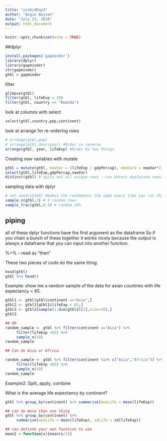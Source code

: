 ```yaml
---
title: "sisbidDay3"
author: "Angie Boysen"
date: "July 13, 2016"
output: html_document
---
```


```r
knitr::opts_chunk$set(echo = TRUE)
```

##dplyr

```r
install.packages('gapminder')
library(dplyr)
library(gapminder)
str(gapminder)
gtbl = gapminder

```

filter
```r
glimpse(gtbl)
filter(gtbl, lifeExp < 29)
filter(gtbl, country == "Rwanda")
```


look at columns with select
```r
select(gtbl,country,pop,continent)

```

look at arrange for re-ordering rows
```r
# arrange(gtbl,pop)
# arrange(gtbl,desc(pop)) #Order in reverse
arrange(gtbl, year, lifeExp) #Order by two things
```

Creating new variables with mutate
```r
gtbl = mutate(gtbl, newVar = (lifeExp / gdpPercap), newVar2 = newVar*2)
select(gtbl,lifeExp,gdpPercap,newVar)
distinct(gtbl) # spits out all unique rows - can detect duplucate rows/errors in database
```

sampling data with dplyr
```r
# set.seed(12345) #makes the randomness the same every time you run this
sample_n(gtbl,3) # 3 random rows
sample_frac(gtbl,0.5) # random 50%
```

## piping

all of these dplyr functions have the first argument as the dataframe
So if you chain a bunch of these together it works nicely because the output is always a dataframe that you can input into another function.

%>% -- read as "then"

These two pieces of code do the same thing:
```r
head(gtbl)
gtbl %>% head()
```

Example: show me a random sample of the data for asian countries with life expectancy < 65.
```r
gtbl1 <- gtbl[gtbl$continent =="Asia",]
gtbl2 <- gtbl1[gtbl1$lifeExp < 65,]
gtbl3 <- gtbl2[sample(1:dim(gtbl2)[1],size=10),]
gtbl3

## OR
random_sample <- gtbl %>% filter(continent =="Asia") %>%
     filter(lifeExp <65) %>%
     sample_n(10)
random_sample

## Can do Asia or Africa

random_sample <- gtbl %>% filter(continent %in% c("Asia","Africa")) %>%
     filter(lifeExp <65) %>%
     sample_n(10)
random_sample
```

Example2: Split, apply, combine

What is the average life expectancy by continent?

```r
gtbl %>% group_by(continent) %>% summarize(aveLife = mean(lifeExp))

## can do more than one thing
gtbl %>% group_by(continent) %>% 
     summarize(aveLife = mean(lifeExp), sdLife = sd(lifeExp))

## can definte your own fucntion to use
mean2 = function(x){mean(x/2)}

```

